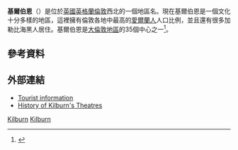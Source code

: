 {{noteTA
|T=基爾伯恩
|1=基爾伯恩
}}
{{infobox UK place
|country                 =    英格蘭
|map_type                =    大倫敦
|region                  =    倫敦
|population              =
|official_name           =    Kilburn
|london_borough          =    Brent
|london_borough1         =    Camden
|constituency_westminster= [[Hampstead_and_Kilburn_(UK_Parliament_constituency)|Hampstead and Kilburn]]
|post_town               =    LONDON
|postcode_area           =    NW
|postcode_district       =    NW6
|dial_code               =    020
|os_grid_reference       =    TQ245835
|latitude                =    51.5366
|longitude               =    -0.2039
|static_image_name       =    Belsize Road - geograph.org.uk - 467285.jpg
|static_image_caption    =    Belsize Road 
}}
'''基爾伯恩'''（{{lang-en|Kilburn}}）是位於[[英國|英國]][[英格蘭|英格蘭]][[倫敦|倫敦]]西北的一個地區名。現在基爾伯恩是一個文化十分多樣的地區，這裡擁有倫敦各地中最高的[[愛爾蘭人|愛爾蘭人]]人口比例，並且還有很多加勒比海黑人居住。基爾伯恩是[[大倫敦地區|大倫敦地區]]的35個中心之一<ref name=london_plan_f08>{{cite web|url=http://www.london.gov.uk/thelondonplan/docs/londonplan08.pdf |author=[[Mayor_of_London|Mayor of London]] |publisher=[[Greater_London_Authority|Greater London Authority]] |title=London Plan (Consolidated with Alterations since 2004) |date=February 2008 |deadurl=yes |archiveurl=https://web.archive.org/web/20100602000714/http://www.london.gov.uk/thelondonplan/docs/londonplan08.pdf |archivedate=2010-06-02 }}</ref>。

==參考資料==	
{{Reflist}}
==外部連結==
{{Commons category|Kilburn}}
* [http://www.brent.gov.uk/tourism.nsf/0/dc5523182de4c5c180256c3600553450?OpenDocument Tourist information] {{Wayback|url=http://www.brent.gov.uk/tourism.nsf/0/dc5523182de4c5c180256c3600553450?OpenDocument |date=20120716200549 }}
* [http://www.arthurlloyd.co.uk/KilburnTheatres.htm History of Kilburn's Theatres] {{Wayback|url=http://www.arthurlloyd.co.uk/KilburnTheatres.htm |date=20150201010629 }}

{{倫敦地區}}
{{UK-geo-stub}}
[[Category:倫敦地區|Kilburn]]
[[Category:卡姆登區地區|Kilburn]]